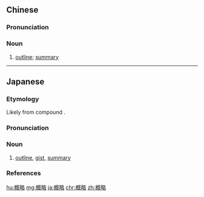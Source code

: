 {{also|槪略}}
==Chinese==
{{zh-forms}}

===Pronunciation===
{{zh-pron
|m=gàilüè
|c=koi3 loek6
|mn=xm,qz,tw:khài-lio̍k/zz:khài-lia̍k/xm:kài-lio̍k
|cat=n
}}

===Noun===
{{zh-noun}}

# [[outline]]; [[summary]]

----

==Japanese==
{{ja-kanjitab|がい|りゃく|yomi=on}}

===Etymology===
Likely from {{der|ja|ltc|sort=かいりゃく'|-}} compound {{m|zh|概略|tr={{IPAchar|/gə̀i lɨɐk̚/}}|lit=generally, approximately + brief, abbreviated}}.

===Pronunciation===
{{ja-pron|yomi=o|がいりゃく|acc=0|acc_ref=DJR}}

===Noun===
{{ja-noun|がいりゃく}}

# [[outline]], [[gist]], [[summary]]

===References===
<references/>

[[hu:概略]]
[[mg:概略]]
[[ja:概略]]
[[chr:概略]]
[[zh:概略]]